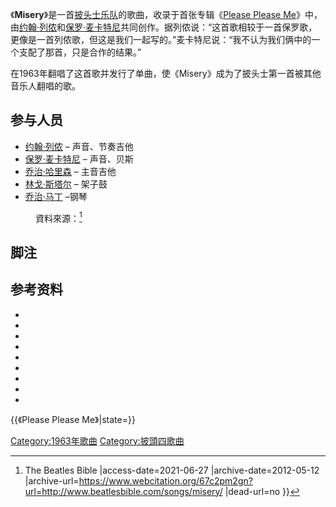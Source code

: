 {{Infobox song
| name     = Misery
| artist   = [[披头士乐队|披头士乐队]]
| album    = 《[[Please_Please_Me|Please Please Me]]》
| released = 1963年3月22日
<!-- 未知參數 | track_no = 2 -->
| recorded = 1963年2月11日
| genre    = [[流行搖滾|流行搖滾]]
| length   = 1:47
| writer   = [[列侬-麦卡特尼|麦卡特尼-列侬]]
| label    = [[帕洛风唱片|帕洛风唱片]]
| producer = [[乔治·马丁|乔治·马丁]]
| tracks   = 
}}
《'''Misery'''》是一首[[披头士乐队|披头士乐队]]的歌曲，收录于首张专辑《[[Please_Please_Me|Please Please Me]]》中，由[[约翰·列侬|约翰·列侬]]和[[保罗·麦卡特尼|保罗·麦卡特尼]]共同创作。据列侬说：“这首歌相较于一首保罗歌，更像是一首列侬歌，但这是我们一起写的。”{{sfn|Sheff|2000|p=169}}麦卡特尼说：“我不认为我们俩中的一个支配了那首，只是合作的结果。”{{sfn|Miles|1997|p=94}}

{{link-en|肯尼·林奇|Kenny Lynch}}在1963年翻唱了这首歌并发行了单曲，使《Misery》成为了披头士第一首被其他音乐人翻唱的歌。{{sfn|Unterberger|2009}}

==参与人员==
*[[约翰·列侬|约翰·列侬]] – 声音、节奏吉他
*[[保罗·麦卡特尼|保罗·麦卡特尼]] – 声音、贝斯
*[[乔治·哈里森|乔治·哈里森]] – 主音吉他
*[[林戈·斯塔尔|林戈·斯塔尔]] – 架子鼓
*[[乔治·马丁|乔治·马丁]] –钢琴
:資料來源：{{sfn|MacDonald|2005|pp=70–71}}<ref name=BB>{{Cite web |url=http://www.beatlesbible.com/songs/misery/ |title=Misery {{!}} The Beatles Bible |access-date=2021-06-27 |archive-date=2012-05-12 |archive-url=https://www.webcitation.org/67c2pm2gn?url=http://www.beatlesbible.com/songs/misery/ |dead-url=no }}</ref>

==脚注==
{{Reflist}}

==参考资料==
{{Refbegin|2}}
* {{cite web
| work=Global Dog Productions
| year=2009
| title=45 Discography for HMV Records - UK - POP series 1001-1617
| url=http://www.globaldogproductions.info/h/hmv-pop1001-1617.html
| accessdate=30 October 2009
| ref={{SfnRef|Global Dog Productions|2009}}
| archive-date=2020-09-25
| archive-url=https://web.archive.org/web/20200925022031/http://www.globaldogproductions.info/h/hmv-pop1001-1617.html
| dead-url=no
}}
* {{cite book
| last=Badman
| first=Keith
| year=2000
| title=The Beatles Off The Record
| publisher=Omnibus
| location=London
| isbn=0-7119-7985-5
| ref=harv
}}
* {{cite web
| last=Deming
| first=Mark
| year=2009
| title=Review of ''Shake Some Action''
| work=[[Allmusic|Allmusic]]
| url={{Allmusic|class=album|id=r7355|pure_url=yes}}
| accessdate=14 December 2009
| ref=harv
}}
* {{cite book
| last=Harry
| first=Bill
| year=1992
| title=The Ultimate Beatles Encyclopedia
| publisher=Virgin Books
| location=London
| isbn=0-86369-681-3
| ref=harv
}}
* {{cite book
| last=Lewisohn
| first=Mark
| year=1988
| title=The Complete Beatles Recording Sessions
| publisher=Hamlyn
| location=London
| isbn=0-600-55798-7
| ref=harv
}}
* {{cite book
| last=MacDonald
| first=Ian
| year=2005
| title=Revolution in the Head: The Beatles' Records and the Sixties
| publisher=Pimlico (Rand)
| location=London
| edition=Second Revised
| isbn=1-84413-828-3
| ref=harv
}}
* {{cite book
| last=Miles
| first=Barry
| year=1997
| title=Paul McCartney: Many Years From Now
| url=https://archive.org/details/paulmccartneyman00mile_0
| publisher=Henry Holt & Company
| location=New York
| isbn=0-8050-5249-6
| ref=harv
}}
* {{cite book
| last=Sheff
| first=David
| year=2000
| title=All We Are Saying: The Last Major Interview with John Lennon and Yoko Ono
| url=https://archive.org/details/allwearesayingla00lenn
| publisher=St. Martin's Press
| location=New York
| isbn=0-312-25464-4
| ref=harv
}}
* {{cite web
| last=Unterberger
| first=Richie
| year=2009
| title=Kenny Lynch Biography
| work=Allmusic
| url={{Allmusic|class=artist|id=p100146|pure_url=yes}}
| accessdate=30 October 2009
| ref=harv
}}
{{Refend}}

{{《Please Please Me》|state=}}
{{披头士乐队}}

[[Category:1963年歌曲|Category:1963年歌曲]]
[[Category:披頭四歌曲|Category:披頭四歌曲]]